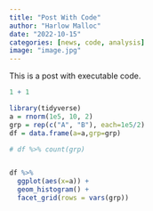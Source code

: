 ```yaml
---
title: "Post With Code"
author: "Harlow Malloc"
date: "2022-10-15"
categories: [news, code, analysis]
image: "image.jpg"
---
```


This is a post with executable code.

```r
1 + 1
```



```r
library(tidyverse)
a = rnorm(1e5, 10, 2)
grp = rep(c("A", "B"), each=1e5/2)
df = data.frame(a=a,grp=grp)

# df %>% count(grp)


df %>% 
  ggplot(aes(x=a)) +
  geom_histogram() +
  facet_grid(rows = vars(grp))

```















